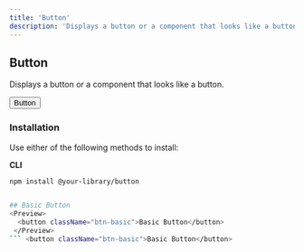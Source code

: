 ```yaml
---
title: 'Button'
description: 'Displays a button or a component that looks like a button.'
---
```


## Button

Displays a button or a component that looks like a button.

<Preview>
  <button className="btn-default">Button</button>
</Preview>

### Installation

Use either of the following methods to install:

**CLI**
```bash
npm install @your-library/button


## Basic Button
<Preview> 
  <button className="btn-basic">Basic Button</button>
 </Preview>
``` <button className="btn-basic">Basic Button</button>
